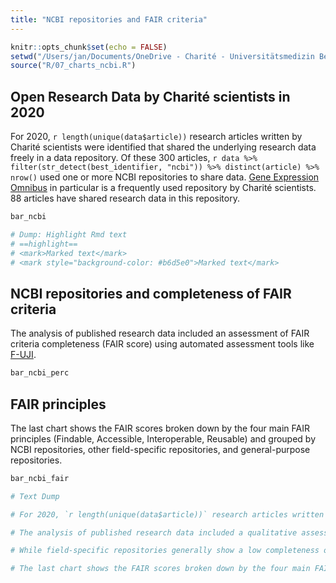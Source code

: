---
title: "NCBI repositories and FAIR criteria"
---

```{r setup, include=FALSE}
knitr::opts_chunk$set(echo = FALSE)
setwd("/Users/jan/Documents/OneDrive - Charité - Universitätsmedizin Berlin/_BIH/BUA-Dashboards/fair-assessment")
source("R/07_charts_ncbi.R")
```

## Open Research Data by Charité scientists in 2020

For 2020, `r length(unique(data$article))` research articles written by Charité scientists were identified that shared the underlying research data freely in a data repository. Of these 300 articles, `r data %>% filter(str_detect(best_identifier, "ncbi")) %>% distinct(article) %>% nrow()` used one or more NCBI repositories to share data. [Gene Expression Omnibus](https://www.ncbi.nlm.nih.gov/geo/) in particular is a frequently used repository by Charité scientists. 88 articles have shared research data in this repository.

```{r}
bar_ncbi

# Dump: Highlight Rmd text
# ==highlight==
# <mark>Marked text</mark>
# <mark style="background-color: #b6d5e0">Marked text</mark>
```



## NCBI repositories and completeness of FAIR criteria

The analysis of published research data included an assessment of FAIR criteria completeness (FAIR score) using automated assessment tools like [F-UJI](https://www.f-uji.net). 

```{r}
bar_ncbi_perc
```

## FAIR principles

The last chart shows the FAIR scores broken down by the four main FAIR principles (Findable, Accessible, Interoperable, Reusable) and grouped by NCBI repositories, other field-specific repositories, and general-purpose repositories.

```{r, out.width="100%"}
bar_ncbi_fair
```

```{r}
# Text Dump

# For 2020, `r length(unique(data$article))` research articles written by Charité scientists were identified that shared the underlying research data freely in a data repository. Of these 300 articles, <mark style="background-color: #c1207533;">`r data %>% filter(str_detect(best_identifier, "ncbi")) %>% distinct(article) %>% nrow()` used one or more NCBI repositories</mark> to share their data. [Gene Expression Omnibus](https://www.ncbi.nlm.nih.gov/geo/) in particular is a frequently used repository by Charité scientists. 88 articles have shared their research data in this repository.

# The analysis of published research data included a qualitative assessment of FAIR criteria completeness using automated assessment tools like [F-UJI](https://www.f-uji.net). The analysis demonstrated that <mark style="background-color: #c1207533;">the NCBI repositories do not meet the FAIR criteria. They achieve an overall score of 4.2%</mark> just by passing the test "Identifier is resolvable and follows a defined unique identifier syntax (IRI, URL)". All other FAIR tests failed.

# While field-specific repositories generally show a low completeness of FAIR criteria, there are examples that score better. (For example [the Electron Microscopy Data Bank](https://www.ebi.ac.uk/emdb/) or [CodeOcean](https://codeocean.com).)

# The last chart shows the FAIR scores broken down by the four main FAIR principles (Findable, Accessible, Interoperable, Reusable) and grouped by NCBI repositories, other field-specific repositories, and general-purpose repositories. It demonstrates that NCBI repositories only partly fulfill the Findable principle and completely fail on the other principles, whereas the general-purpose repositories on average also achieve high to medium scores on these principles.
```


